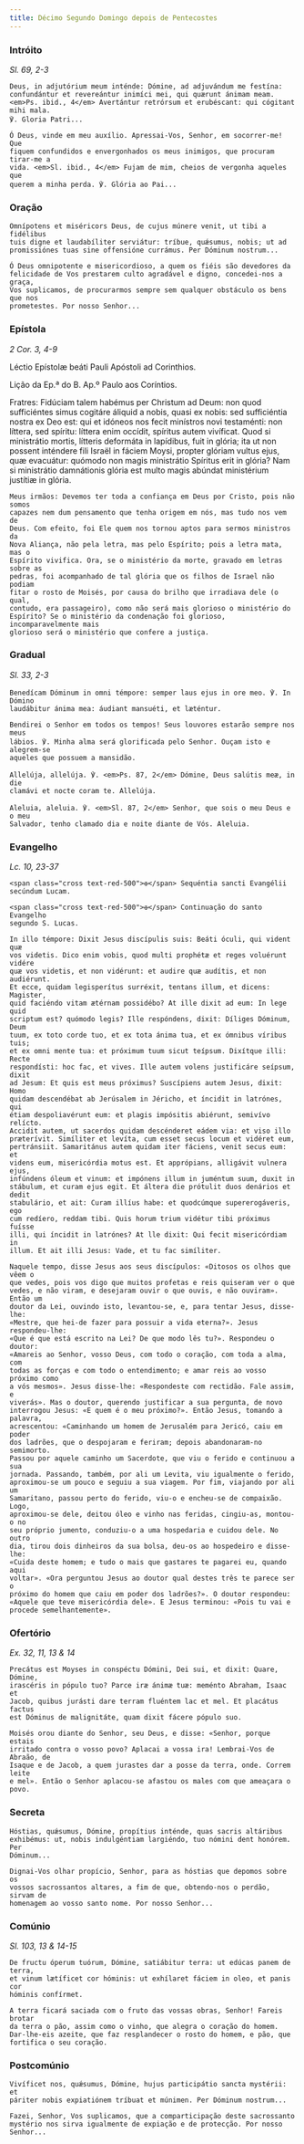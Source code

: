 ```yaml
---
title: Décimo Segundo Domingo depois de Pentecostes
---
```


### Intróito

<em>Sl. 69, 2-3</em>

<div class="side-by-side not-content">

    Deus, in adjutórium meum inténde: Dómine, ad adjuvándum me festína:
    confundántur et revereántur inimíci mei, qui quærunt ánimam meam.
    <em>Ps. ibid., 4</em> Avertántur retrórsum et erubéscant: qui cógitant mihi mala.
    ℣. Gloria Patri...

    Ó Deus, vinde em meu auxílio. Apressai-Vos, Senhor, em socorrer-me! Que
    fiquem confundidos e envergonhados os meus inimigos, que procuram tirar-me a
    vida. <em>Sl. ibid., 4</em> Fujam de mim, cheios de vergonha aqueles que
    querem a minha perda. ℣. Glória ao Pai...

</div>

### Oração

<div class="side-by-side not-content">

    Omnípotens et miséricors Deus, de cujus múnere venit, ut tibi a fidélibus
    tuis digne et laudabíliter serviátur: tríbue, quǽsumus, nobis; ut ad
    promissiónes tuas sine offensióne currámus. Per Dóminum nostrum...

    Ó Deus omnipotente e misericordioso, a quem os fiéis são devedores da
    felicidade de Vos prestarem culto agradável e digno, concedei-nos a graça,
    Vos suplicamos, de procurarmos sempre sem qualquer obstáculo os bens que nos
    prometestes. Por nosso Senhor...

</div>

### Epístola

<em>2 Cor. 3, 4-9</em>

<div class="side-by-side not-content">

Léctio Epístolæ beáti Pauli Apóstoli ad Corinthios.</span>

Lição da Ep.ª do B. Ap.º Paulo aos Coríntios.

  <span>
    Fratres: Fidúciam talem habémus per Christum ad Deum: non quod sufficiéntes
    simus cogitáre áliquid a nobis, quasi ex nobis: sed sufficiéntia nostra ex
    Deo est: qui et idóneos nos fecit minístros novi testaménti: non líttera,
    sed spíritu: líttera enim occídit, spíritus autem vivíficat. Quod si
    ministrátio mortis, lítteris deformáta in lapídibus, fuit in glória; ita ut
    non possent inténdere fili Israël in fáciem Moysi, propter glóriam vultus
    ejus, quæ evacuátur: quómodo non magis ministrátio Spíritus erit in glória?
    Nam si ministrátio damnátionis glória est multo magis abúndat ministérium
    justítiæ in glória.
 
    Meus irmãos: Devemos ter toda a confiança em Deus por Cristo, pois não somos
    capazes nem dum pensamento que tenha origem em nós, mas tudo nos vem de
    Deus. Com efeito, foi Ele quem nos tornou aptos para sermos ministros da
    Nova Aliança, não pela letra, mas pelo Espírito; pois a letra mata, mas o
    Espírito vivifica. Ora, se o ministério da morte, gravado em letras sobre as
    pedras, foi acompanhado de tal glória que os filhos de Israel não podiam
    fitar o rosto de Moisés, por causa do brilho que irradiava dele (o qual,
    contudo, era passageiro), como não será mais glorioso o ministério do
    Espírito? Se o ministério da condenação foi glorioso, incomparavelmente mais
    glorioso será o ministério que confere a justiça.

</div>

### Gradual

<em>Sl. 33, 2-3</em>

<div class="side-by-side not-content">

    Benedícam Dóminum in omni témpore: semper laus ejus in ore meo. ℣. In Dómino
    laudábitur ánima mea: áudiant mansuéti, et læténtur.

    Bendirei o Senhor em todos os tempos! Seus louvores estarão sempre nos meus
    lábios. ℣. Minha alma será glorificada pelo Senhor. Ouçam isto e alegrem-se
    aqueles que possuem a mansidão.

    Allelúja, allelúja. ℣. <em>Ps. 87, 2</em> Dómine, Deus salútis meæ, in die
    clamávi et nocte coram te. Allelúja.

    Aleluia, aleluia. ℣. <em>Sl. 87, 2</em> Senhor, que sois o meu Deus e o meu
    Salvador, tenho clamado dia e noite diante de Vós. Aleluia.

</div>

### Evangelho

<em>Lc. 10, 23-37</em>

<div class="side-by-side not-content">

    <span class="cross text-red-500">✠</span> Sequéntia sancti Evangélii
    secúndum Lucam.

    <span class="cross text-red-500">✠</span> Continuação do santo Evangelho
    segundo S. Lucas.

    In illo témpore: Dixit Jesus discípulis suis: Beáti óculi, qui vident quæ
    vos videtis. Dico enim vobis, quod multi prophétæ et reges voluérunt vidére
    quæ vos videtis, et non vidérunt: et audire quæ audítis, et non audiérunt.
    Et ecce, quidam legisperítus surréxit, tentans illum, et dicens: Magister,
    quid faciéndo vitam ætérnam possidébo? At ille dixit ad eum: In lege quid
    scriptum est? quómodo legis? Ille respóndens, dixit: Díliges Dóminum, Deum
    tuum, ex toto corde tuo, et ex tota ánima tua, et ex ómnibus víribus tuis;
    et ex omni mente tua: et próximum tuum sicut teípsum. Dixítque illi: Recte
    respondísti: hoc fac, et vives. Ille autem volens justificáre seípsum, dixit
    ad Jesum: Et quis est meus próximus? Suscípiens autem Jesus, dixit: Homo
    quidam descendébat ab Jerúsalem in Jéricho, et íncidit in latrónes, qui
    étiam despoliavérunt eum: et plagis impósitis abiérunt, semivívo relícto.
    Accidit autem, ut sacerdos quidam descénderet eádem via: et viso illo
    præterívit. Simíliter et levíta, cum esset secus locum et vidéret eum,
    pertránsiit. Samaritánus autem quidam iter fáciens, venit secus eum: et
    videns eum, misericórdia motus est. Et apprópians, alligávit vulnera ejus,
    infúndens óleum et vinum: et impónens illum in juméntum suum, duxit in
    stábulum, et curam ejus egit. Et áltera die prótulit duos denários et dedit
    stabulário, et ait: Curam illíus habe: et quodcúmque supererogáveris, ego
    cum redíero, reddam tibi. Quis horum trium vidétur tibi próximus fuísse
    illi, qui íncidit in latrónes? At lle dixit: Qui fecit misericórdiam in
    illum. Et ait illi Jesus: Vade, et tu fac simíliter.

    Naquele tempo, disse Jesus aos seus discípulos: «Ditosos os olhos que vêem o
    que vedes, pois vos digo que muitos profetas e reis quiseram ver o que
    vedes, e não viram, e desejaram ouvir o que ouvis, e não ouviram». Então um
    doutor da Lei, ouvindo isto, levantou-se, e, para tentar Jesus, disse-lhe:
    «Mestre, que hei-de fazer para possuir a vida eterna?». Jesus respondeu-lhe:
    «Que é que está escrito na Lei? De que modo lês tu?». Respondeu o doutor:
    «Amareis ao Senhor, vosso Deus, com todo o coração, com toda a alma, com
    todas as forças e com todo o entendimento; e amar reis ao vosso próximo como
    a vós mesmos». Jesus disse-lhe: «Respondeste com rectidão. Fale assim, e
    viverás». Mas o doutor, querendo justificar a sua pergunta, de novo
    interrogou Jesus: «E quem é o meu próximo?». Então Jesus, tomando a palavra,
    acrescentou: «Caminhando um homem de Jerusalém para Jericó, caiu em poder
    dos ladrões, que o despojaram e feriram; depois abandonaram-no semimorto.
    Passou por aquele caminho um Sacerdote, que viu o ferido e continuou a sua
    jornada. Passando, também, por ali um Levita, viu igualmente o ferido,
    aproximou-se um pouco e seguiu a sua viagem. Por fim, viajando por ali um
    Samaritano, passou perto do ferido, viu-o e encheu-se de compaixão. Logo,
    aproximou-se dele, deitou óleo e vinho nas feridas, cingiu-as, montou-o no
    seu próprio jumento, conduziu-o a uma hospedaria e cuidou dele. No outro
    dia, tirou dois dinheiros da sua bolsa, deu-os ao hospedeiro e disse-lhe:
    «Cuida deste homem; e tudo o mais que gastares te pagarei eu, quando aqui
    voltar». «Ora perguntou Jesus ao doutor qual destes três te parece ser o
    próximo do homem que caiu em poder dos ladrões?». O doutor respondeu:
    «Aquele que teve misericórdia dele». E Jesus terminou: «Pois tu vai e
    procede semelhantemente».

</div>

### Ofertório

<em>Ex. 32, 11, 13 & 14</em>

<div class="side-by-side not-content">

    Precátus est Moyses in conspéctu Dómini, Dei sui, et dixit: Quare, Dómine,
    irascéris in pópulo tuo? Parce iræ ánimæ tuæ: meménto Abraham, Isaac et
    Jacob, quibus jurásti dare terram fluéntem lac et mel. Et placátus factus
    est Dóminus de malignitáte, quam dixit fácere pópulo suo.

    Moisés orou diante do Senhor, seu Deus, e disse: «Senhor, porque estais
    irritado contra o vosso povo? Aplacai a vossa ira! Lembrai-Vos de Abraão, de
    Isaque e de Jacob, a quem jurastes dar a posse da terra, onde. Correm leite
    e mel». Então o Senhor aplacou-se afastou os males com que ameaçara o povo.

</div>

### Secreta

<div class="side-by-side not-content">

    Hóstias, quǽsumus, Dómine, propítius inténde, quas sacris altáribus
    exhibémus: ut, nobis indulgéntiam largiéndo, tuo nómini dent honórem. Per
    Dóminum...

    Dignai-Vos olhar propício, Senhor, para as hóstias que depomos sobre os
    vossos sacrossantos altares, a fim de que, obtendo-nos o perdão, sirvam de
    homenagem ao vosso santo nome. Por nosso Senhor...

</div>

### Comúnio

<em>Sl. 103, 13 & 14-15</em>

<div class="side-by-side not-content">

    De fructu óperum tuórum, Dómine, satiábitur terra: ut edúcas panem de terra,
    et vinum lætíficet cor hóminis: ut exhílaret fáciem in oleo, et panis cor
    hóminis confírmet.

    A terra ficará saciada com o fruto das vossas obras, Senhor! Fareis brotar
    da terra o pão, assim como o vinho, que alegra o coração do homem.
    Dar-lhe-eis azeite, que faz resplandecer o rosto do homem, e pão, que
    fortifica o seu coração.

</div>

### Postcomúnio

<div class="side-by-side not-content">

    Vivíficet nos, quǽsumus, Dómine, hujus participátio sancta mystérii: et
    páriter nobis expiatiónem tríbuat et múnimen. Per Dóminum nostrum...

    Fazei, Senhor, Vos suplicamos, que a comparticipação deste sacrossanto
    mystério nos sirva igualmente de expiação e de protecção. Por nosso
    Senhor...

</div>
